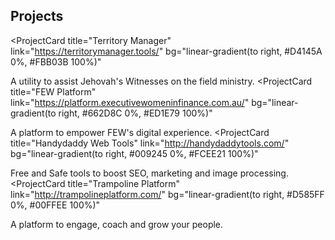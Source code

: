 ## Projects

<ProjectCard
  title="Territory Manager"
  link="https://territorymanager.tools/"
  bg="linear-gradient(to right, #D4145A 0%, #FBB03B 100%)"
>
  A utility to assist Jehovah's Witnesses on the field ministry.
</ProjectCard>
<ProjectCard
  title="FEW Platform"
  link="https://platform.executivewomeninfinance.com.au/"
  bg="linear-gradient(to right, #662D8C 0%, #ED1E79 100%)"
>
  A platform to empower FEW's digital experience.
</ProjectCard>
<ProjectCard
  title="Handydaddy Web Tools"
  link="http://handydaddytools.com/"
  bg="linear-gradient(to right, #009245 0%, #FCEE21 100%)"
>
  Free and Safe tools to boost SEO, marketing and image processing.
</ProjectCard>
<ProjectCard
  title="Trampoline Platform"
  link="http://trampolineplatform.com/"
  bg="linear-gradient(to right, #D585FF 0%, #00FFEE 100%)"
>
  A platform to engage, coach and grow your people.
</ProjectCard>
